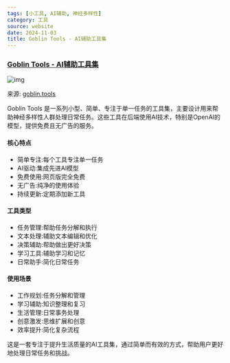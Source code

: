 ```yaml
---
tags: [小工具, AI辅助, 神经多样性]
category: 工具
source: website
date: 2024-11-03
title: Goblin Tools - AI辅助工具集
---
```


### [Goblin Tools - AI辅助工具集](https://goblin.tools/About)

![img](https://img.mengpeng.tech/i/2024/11/28/6748683ab853d.webp)

来源: [goblin.tools](https://goblin.tools/About)

Goblin Tools 是一系列小型、简单、专注于单一任务的工具集，主要设计用来帮助神经多样性人群处理日常任务。这些工具在后端使用AI技术，特别是OpenAI的模型，提供免费且无广告的服务。

#### 核心特点
- 简单专注:每个工具专注单一任务
- AI驱动:集成先进AI模型
- 免费使用:网页版完全免费
- 无广告:纯净的使用体验
- 持续更新:定期添加新工具

#### 工具类型
- 任务管理:帮助任务分解和执行
- 文本处理:辅助文本编辑和优化
- 决策辅助:帮助做出更好决策
- 学习工具:辅助学习和记忆
- 日常助手:简化日常任务

#### 使用场景
- 工作规划:任务分解和管理
- 学习辅助:知识整理和复习
- 生活管理:日常事务处理
- 创意激发:思维扩展和创意
- 效率提升:简化复杂流程

这是一套专注于提升生活质量的AI工具集，通过简单而有效的方式，帮助用户更好地处理日常任务和挑战。 